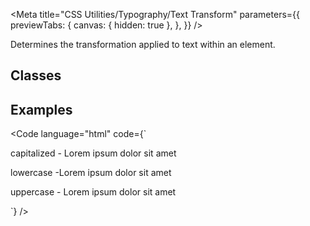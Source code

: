 
<Meta
  title="CSS Utilities/Typography/Text Transform"
  parameters={{
    previewTabs: {
      canvas: { hidden: true },
    },
  }}
/>

<Banner label="Text Transform" section="CSS Utilities" color="yellow" puzzle />

<Lead>Determines the transformation applied to text within an element.</Lead>

## Classes

<CssTypographyTextTransform />

## Examples

<Code
  language="html"
  code={`
<p class="is-capitalized">capitalized - Lorem ipsum dolor sit amet</p>
<p class="is-lowercase">lowercase -Lorem ipsum dolor sit amet</p>
<p class="is-uppercase">uppercase - Lorem ipsum dolor sit amet</p>
`}
/>

<Footer>
  <LinkCards>
    <LinkCard
      pageTitle="Foundation/Typography"
      description="Baloise Create is the corporate typeface. Its clear appearance underlines the modern and future-oriented brand expression."
    />
    <LinkCard
      pageTitle="Tokens/Overview"
      description="Design tokens serve as the definitive source for naming and storing design choices."
    />
  </LinkCards>
</Footer>

